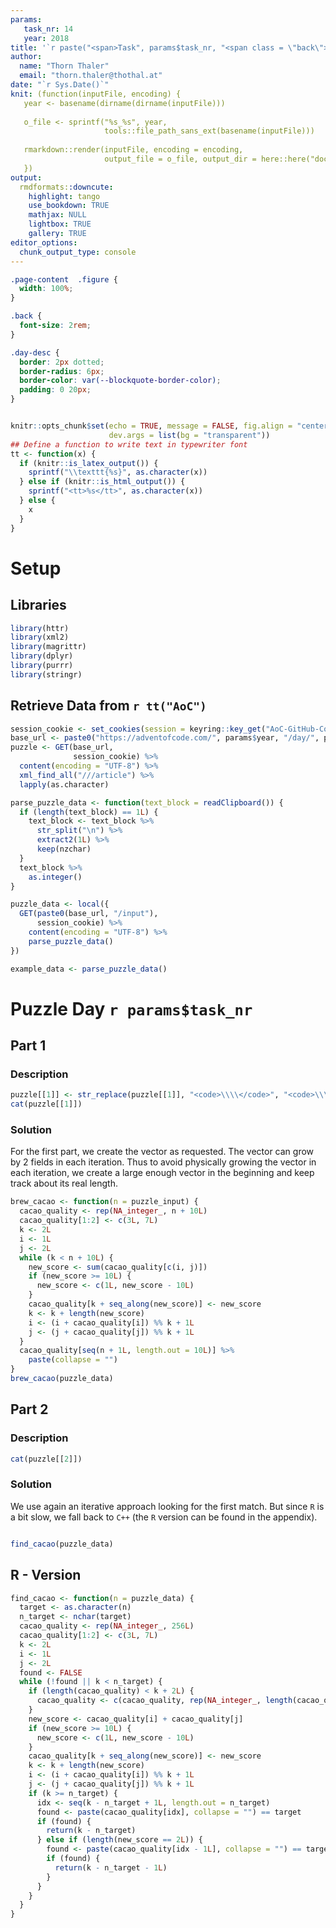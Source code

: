 ```yaml
---
params:
   task_nr: 14
   year: 2018
title: '`r paste("<span>Task", params$task_nr, "<span class = \"back\"><a href = \"index.html\">", fontawesome::fa("home"), "</a></span></span>")`'
author: 
  name: "Thorn Thaler"
  email: "thorn.thaler@thothal.at"
date: "`r Sys.Date()`"
knit: (function(inputFile, encoding) {
   year <- basename(dirname(dirname(inputFile)))
   
   o_file <- sprintf("%s_%s", year, 
                     tools::file_path_sans_ext(basename(inputFile)))
                     
   rmarkdown::render(inputFile, encoding = encoding, 
                     output_file = o_file, output_dir = here::here("docs"))
   })
output: 
  rmdformats::downcute:
    highlight: tango
    use_bookdown: TRUE
    mathjax: NULL
    lightbox: TRUE
    gallery: TRUE
editor_options: 
  chunk_output_type: console
---
```


```css
.page-content  .figure {
  width: 100%;
}

.back {
  font-size: 2rem;
}

.day-desc {
  border: 2px dotted;
  border-radius: 6px;
  border-color: var(--blockquote-border-color);
  padding: 0 20px;
}
```

```js
```

```r
knitr::opts_chunk$set(echo = TRUE, message = FALSE, fig.align = "center",
                      dev.args = list(bg = "transparent"))
## Define a function to write text in typewriter font
tt <- function(x) {
  if (knitr::is_latex_output()) {
    sprintf("\\texttt{%s}", as.character(x))
  } else if (knitr::is_html_output()) {
    sprintf("<tt>%s</tt>", as.character(x))
  } else {
    x
  }
}

```

# Setup

## Libraries

```r
library(httr)
library(xml2)
library(magrittr)
library(dplyr)
library(purrr)
library(stringr)
```

## Retrieve Data from `r tt("AoC")`


```r
session_cookie <- set_cookies(session = keyring::key_get("AoC-GitHub-Cookie"))
base_url <- paste0("https://adventofcode.com/", params$year, "/day/", params$task_nr)
puzzle <- GET(base_url,
              session_cookie) %>% 
  content(encoding = "UTF-8") %>% 
  xml_find_all("///article") %>% 
  lapply(as.character)

parse_puzzle_data <- function(text_block = readClipboard()) {
  if (length(text_block) == 1L) {
    text_block <- text_block %>% 
      str_split("\n") %>% 
      extract2(1L) %>% 
      keep(nzchar)
  }
  text_block %>% 
    as.integer()
}

puzzle_data <- local({
  GET(paste0(base_url, "/input"),
      session_cookie) %>% 
    content(encoding = "UTF-8") %>% 
    parse_puzzle_data()
})
```

```r
example_data <- parse_puzzle_data()
```

# Puzzle Day `r params$task_nr`

## Part 1

### Description

```r
puzzle[[1]] <- str_replace(puzzle[[1]], "<code>\\\\</code>", "<code>\\\\\\\\</code>")
cat(puzzle[[1]])
```

### Solution

For the first part, we create the vector as requested. The vector can grow by 2 fields in
each iteration. Thus to avoid physically growing the vector in each iteration, we create
a large enough vector in the beginning and keep track about its real length.


```r
brew_cacao <- function(n = puzzle_input) {
  cacao_quality <- rep(NA_integer_, n + 10L)
  cacao_quality[1:2] <- c(3L, 7L)
  k <- 2L
  i <- 1L
  j <- 2L
  while (k < n + 10L) {
    new_score <- sum(cacao_quality[c(i, j)])
    if (new_score >= 10L) {
      new_score <- c(1L, new_score - 10L)
    }
    cacao_quality[k + seq_along(new_score)] <- new_score
    k <- k + length(new_score)
    i <- (i + cacao_quality[i]) %% k + 1L
    j <- (j + cacao_quality[j]) %% k + 1L
  }
  cacao_quality[seq(n + 1L, length.out = 10L)] %>% 
    paste(collapse = "")
}
brew_cacao(puzzle_data)
```

## Part 2

### Description

```r
cat(puzzle[[2]])
```

### Solution

We use again an iterative approach looking for the first match. But since `R` is a bit 
slow, we fall back to `C++` (the `R` version can be found in the appendix).

```Rcpp
```

```r
find_cacao(puzzle_data)
```

## R - Version

```r
find_cacao <- function(n = puzzle_data) {
  target <- as.character(n) 
  n_target <- nchar(target)
  cacao_quality <- rep(NA_integer_, 256L)
  cacao_quality[1:2] <- c(3L, 7L)
  k <- 2L
  i <- 1L
  j <- 2L
  found <- FALSE
  while (!found || k < n_target) {
    if (length(cacao_quality) < k + 2L) {
      cacao_quality <- c(cacao_quality, rep(NA_integer_, length(cacao_quality)))
    }
    new_score <- cacao_quality[i] + cacao_quality[j]
    if (new_score >= 10L) {
      new_score <- c(1L, new_score - 10L)
    }
    cacao_quality[k + seq_along(new_score)] <- new_score
    k <- k + length(new_score)
    i <- (i + cacao_quality[i]) %% k + 1L
    j <- (j + cacao_quality[j]) %% k + 1L
    if (k >= n_target) {
      idx <- seq(k - n_target + 1L, length.out = n_target)
      found <- paste(cacao_quality[idx], collapse = "") == target
      if (found) {
        return(k - n_target)
      } else if (length(new_score == 2L)) {
        found <- paste(cacao_quality[idx - 1L], collapse = "") == target
        if (found) {
          return(k - n_target - 1L)
        }
      }
    }
  }
}
```
